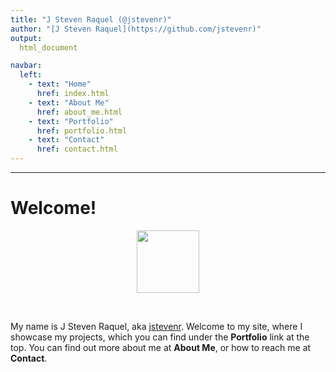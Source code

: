 ```yaml
---
title: "J Steven Raquel (@jstevenr)"
author: "[J Steven Raquel](https://github.com/jstevenr)"
output:
  html_document

navbar:  
  left:
    - text: "Home"
      href: index.html
    - text: "About Me"
      href: about_me.html
    - text: "Portfolio"
      href: portfolio.html
    - text: "Contact"
      href: contact.html
---
```


----

# Welcome!

<center>
<img src="images/LinkedIn.jpg" width="100px">
</center>  

<br>

My name is J Steven Raquel, aka [jstevenr](https://github.com/jstevenr). Welcome to my site, where I showcase my projects, which you can find under the **Portfolio** link at the top. You can find out more about me at **About Me**, or how to reach me at **Contact**.
